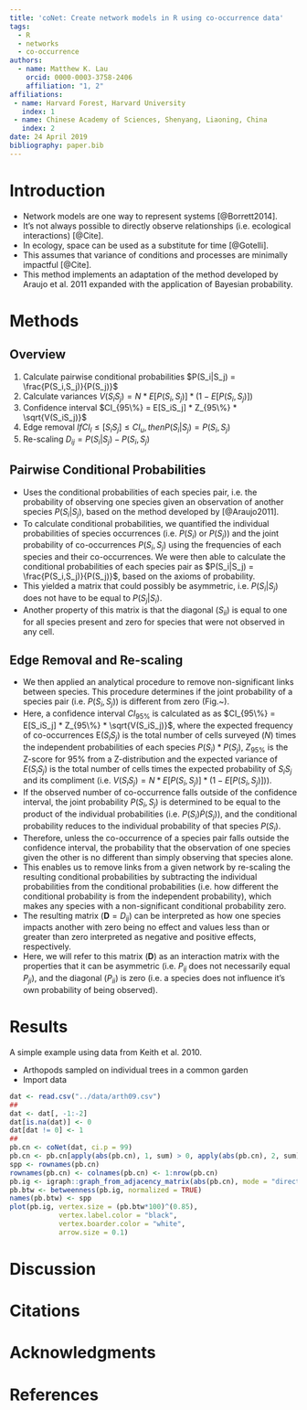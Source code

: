 ```yaml
---
title: 'coNet: Create network models in R using co-occurrence data'
tags:
  - R
  - networks
  - co-occurrence
authors:
  - name: Matthew K. Lau
    orcid: 0000-0003-3758-2406
    affiliation: "1, 2"
affiliations:
 - name: Harvard Forest, Harvard University 
   index: 1
 - name: Chinese Academy of Sciences, Shenyang, Liaoning, China 
   index: 2
date: 24 April 2019
bibliography: paper.bib
---
```



# Introduction

* Network models are one way to represent systems [@Borrett2014].
* It's not always possible to directly observe relationships
  (i.e. ecological interactions) [@Cite].
* In ecology, space can be used as a substitute for time [@Gotelli].
* This assumes that variance of conditions and processes are minimally
  impactful [@Cite].
* This method implements an adaptation of the method developed by
  Araujo et al. 2011 expanded with the application of Bayesian
  probability.

# Methods

## Overview

1. Calculate pairwise conditional probabilities $P(S_i|S_j) = \frac{P(S_i,S_j)}{P(S_j)}$
2. Calculate variances $V(S_iS_j) = N * E[P(S_i,S_j)] * (1 -
E[P(S_i,S_j)])$
3. Confidence interval $CI_{95\%} = E[S_iS_j] * Z_{95\%} * \sqrt{V(S_iS_j)}$
4. Edge removal $If CI_{l} \leq [S_iS_j] \leq CI_{u}, then P(S_i|S_j) = P(S_i,S_j)$
5. Re-scaling $D_{ij} = P(S_i|S_j) - P(S_i,S_j)$

## Pairwise Conditional Probabilities

* Uses the conditional probabilities of each species pair, i.e. the
probability of observing one species given an observation of another
species $P(S_i | S_j)$, based on the method developed by
[@Araujo2011]. 
* To calculate conditional probabilities, we quantified the individual
probabilities of species occurrences (i.e. $P(S_i)$ or $P(S_j)$) and
the joint probability of co-occurrences $P(S_i,S_j)$ using the
frequencies of each species and their co-occurrences. We were then
able to calculate the conditional probabilities of each species pair
as $P(S_i|S_j) = \frac{P(S_i,S_j)}{P(S_j)}$, based on the axioms of
probability. 
* This yielded a matrix that could possibly be asymmetric,
i.e. $P(S_i|S_j)$ does not have to be equal to $P(S_j|S_i)$.
* Another property of this matrix is that the diagonal ($S_{ii}$) is
equal to one for all species present and zero for species that were
not observed in any cell.




## Edge Removal and Re-scaling

* We then applied an analytical procedure to remove non-significant
links between species. This procedure determines if the joint
probability of a species pair (i.e. $P(S_i,S_j)$) is different from
zero (Fig.~\ref{fig:conet_method}).
* Here, a confidence interval $CI_{95\%}$ is calculated as as
$CI_{95\%} = E[S_iS_j] * Z_{95\%} * \sqrt{V(S_iS_j)}$, where the
expected frequency of co-occurrences E($S_iS_j$) is the total number
of cells surveyed ($N$) times the independent probabilities of each
species $P(S_i) * P(S_j)$, $Z_{95\%}$ is the Z-score for 95\% from a
Z-distribution and the expected variance of $E(S_iS_j)$ is the total
number of cells times the expected probability of $S_iS_j$ and its
compliment (i.e. $V(S_iS_j) = N * E[P(S_i,S_j)] * (1 -
E[P(S_i,S_j)])$). 
* If the observed number of co-occurrence falls outside of the
confidence interval, the joint probability $P(S_i,S_j)$ is determined
to be equal to the product of the individual probabilities
(i.e. $P(S_i) \dot P(S_j)$), and the conditional probability reduces
to the individual probability of that species $P(S_i)$.
* Therefore, unless the co-occurrence of a species pair falls outside
the confidence interval, the probability that the observation of one
species given the other is no different than simply observing that
species alone. 
* This enables us to remove links from a given network by
re-scaling the resulting conditional probabilities by subtracting the
individual probabilities from the conditional probabilities (i.e. how
different the conditional probability is from the independent
probability), which makes any species with a non-significant
conditional probability zero. 
* The resulting matrix ($\mathbf{D} = D_{ij}$) can be interpreted as
how one species impacts another with zero being no effect and values
less than or greater than zero interpreted as negative and positive
effects, respectively. 
* Here, we will refer to this matrix ($\mathbf{D}$) as an interaction
matrix with the properties that it can be asymmetric (i.e. $P_{ij}$
does not necessarily equal $P_{ji}$), and the diagonal ($P_{ii}$) is
zero (i.e. a species does not influence it's own probability of being
observed).


\begin{figure}[ht]
\centering
\includegraphics[width=\linewidth]{img/lcn_araujo_method.pdf}
\caption{Lichen interaction networks were constructed by conducting
  field observations in 1 cm$^2$ cells within a 10 cm$^2$ grid on each
  tree using a checkerboard pattern (grey cells). Thus, a set of $N$
  total cell observations were recorded for each tree with the
  presence or absence of each species recorded for each cell. Applying
  the probability-based network modeling method adapted from
  [@Araujo2011], we calculated the conditional probabilities,
  $P(S_i|S_j)$, for all species pairs and removed (i.e. set equal to
  zero) species pairs whose joint probabilities, $P(S_i S_j)$, were
  not significant using a confidence interval based comparison of
  their observed co-occurrence frequency, $S_iS_j$, to that expected
  due to chance alone, $E[P(S_iS_j)] = P(S_i) P(S_j)$, and
  $P(S_i|S_j)$ reduces to $P(S_i)$, the observed individual
  probability of species $S_i$.}
\label{fig:conet_method}
\end{figure}



# Results


A simple example using data from Keith et al. 2010.

* Arthopods sampled on individual trees in a common garden
* Import data

```r

dat <- read.csv("../data/arth09.csv")
## 
dat <- dat[, -1:-2]
dat[is.na(dat)] <- 0
dat[dat != 0] <- 1
## 
pb.cn <- coNet(dat, ci.p = 99)
pb.cn <- pb.cn[apply(abs(pb.cn), 1, sum) > 0, apply(abs(pb.cn), 2, sum) > 0]
spp <- rownames(pb.cn)
rownames(pb.cn) <- colnames(pb.cn) <- 1:nrow(pb.cn)
pb.ig <- igraph::graph_from_adjacency_matrix(abs(pb.cn), mode = "directed", weighted = TRUE)
pb.btw <- betweenness(pb.ig, normalized = TRUE)
names(pb.btw) <- spp
plot(pb.ig, vertex.size = (pb.btw*100)^(0.85), 
            vertex.label.color = "black", 
            vertex.boarder.color = "white",
            arrow.size = 0.1)

```


# Discussion

# Citations

# Acknowledgments

# References
